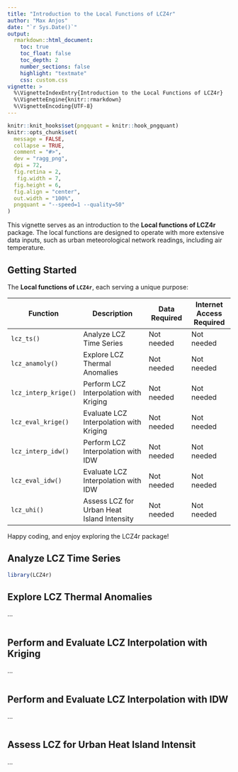 ```yaml
---
title: "Introduction to the Local Functions of LCZ4r"
author: "Max Anjos"
date: "`r Sys.Date()`"
output:
  rmarkdown::html_document:
    toc: true
    toc_float: false
    toc_depth: 2
    number_sections: false
    highlight: "textmate"
    css: custom.css
vignette: >
  %\VignetteIndexEntry{Introduction to the Local Functions of LCZ4r}
  %\VignetteEngine{knitr::rmarkdown}
  %\VignetteEncoding{UTF-8}
---
```


```r
knitr::knit_hooks$set(pngquant = knitr::hook_pngquant)
knitr::opts_chunk$set(
  message = FALSE,
  collapse = TRUE,
  comment = "#>",
  dev = "ragg_png",
  dpi = 72,
  fig.retina = 2,
   fig.width = 7,
  fig.height = 6,
  fig.align = "center",
  out.width = "100%",
  pngquant = "--speed=1 --quality=50"
)
```

This vignette serves as an introduction to the **Local functions of LCZ4r** package. The local functions are designed to operate with more extensive data inputs, such as urban meteorological network readings, including air temperature.

## Getting Started

The **Local functions of `LCZ4r`**, each serving a unique purpose:

| Function             | Description                                | Data Required | Internet Access Required |
|---------------|--------------------------|---------------|---------------|
| `lcz_ts()`           | Analyze LCZ Time Series                    | Not needed    | Not needed               |
| `lcz_anamoly()`      | Explore LCZ Thermal Anomalies              | Not needed    | Not needed               |
| `lcz_interp_krige()` | Perform LCZ Interpolation with Kriging     | Not needed    | Not needed               |
| `lcz_eval_krige()`   | Evaluate LCZ Interpolation with Kriging    | Not needed    | Not needed               |
| `lcz_interp_idw()`   | Perform LCZ Interpolation with IDW         | Not needed    | Not needed               |
| `lcz_eval_idw()`     | Evaluate LCZ Interpolation with IDW        | Not needed    | Not needed               |
| `lcz_uhi()`          | Assess LCZ for Urban Heat Island Intensity | Not needed    | Not needed               |

Happy coding, and enjoy exploring the LCZ4r package!

## Analyze LCZ Time Series

```r
library(LCZ4r)
```

## Explore LCZ Thermal Anomalies

...

```r



```

## Perform and Evaluate LCZ Interpolation with Kriging

...

```r

```

## Perform and Evaluate LCZ Interpolation with IDW

...

```r

```

## Assess LCZ for Urban Heat Island Intensit

...

```r

```
